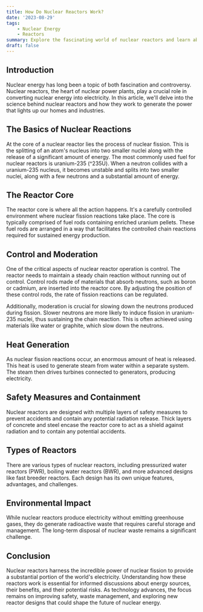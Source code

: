 ```yaml
---
title: How Do Nuclear Reactors Work?
date: '2023-08-29'
tags:
    - Nuclear Energy
    - Reactors
summary: Explore the fascinating world of nuclear reactors and learn about the science behind harnessing nuclear energy for electricity generation.
draft: false
---
```


## Introduction

Nuclear energy has long been a topic of both fascination and controversy. Nuclear reactors, the heart of nuclear power plants, play a crucial role in converting nuclear energy into electricity. In this article, we'll delve into the science behind nuclear reactors and how they work to generate the power that lights up our homes and industries.

## The Basics of Nuclear Reactions

At the core of a nuclear reactor lies the process of nuclear fission. This is the splitting of an atom's nucleus into two smaller nuclei along with the release of a significant amount of energy. The most commonly used fuel for nuclear reactors is uranium-235 (^235U). When a neutron collides with a uranium-235 nucleus, it becomes unstable and splits into two smaller nuclei, along with a few neutrons and a substantial amount of energy.

## The Reactor Core

The reactor core is where all the action happens. It's a carefully controlled environment where nuclear fission reactions take place. The core is typically comprised of fuel rods containing enriched uranium pellets. These fuel rods are arranged in a way that facilitates the controlled chain reactions required for sustained energy production.

## Control and Moderation

One of the critical aspects of nuclear reactor operation is control. The reactor needs to maintain a steady chain reaction without running out of control. Control rods made of materials that absorb neutrons, such as boron or cadmium, are inserted into the reactor core. By adjusting the position of these control rods, the rate of fission reactions can be regulated.

Additionally, moderation is crucial for slowing down the neutrons produced during fission. Slower neutrons are more likely to induce fission in uranium-235 nuclei, thus sustaining the chain reaction. This is often achieved using materials like water or graphite, which slow down the neutrons.

## Heat Generation

As nuclear fission reactions occur, an enormous amount of heat is released. This heat is used to generate steam from water within a separate system. The steam then drives turbines connected to generators, producing electricity.

## Safety Measures and Containment

Nuclear reactors are designed with multiple layers of safety measures to prevent accidents and contain any potential radiation release. Thick layers of concrete and steel encase the reactor core to act as a shield against radiation and to contain any potential accidents.

## Types of Reactors

There are various types of nuclear reactors, including pressurized water reactors (PWR), boiling water reactors (BWR), and more advanced designs like fast breeder reactors. Each design has its own unique features, advantages, and challenges.

## Environmental Impact

While nuclear reactors produce electricity without emitting greenhouse gases, they do generate radioactive waste that requires careful storage and management. The long-term disposal of nuclear waste remains a significant challenge.

## Conclusion

Nuclear reactors harness the incredible power of nuclear fission to provide a substantial portion of the world's electricity. Understanding how these reactors work is essential for informed discussions about energy sources, their benefits, and their potential risks. As technology advances, the focus remains on improving safety, waste management, and exploring new reactor designs that could shape the future of nuclear energy.
